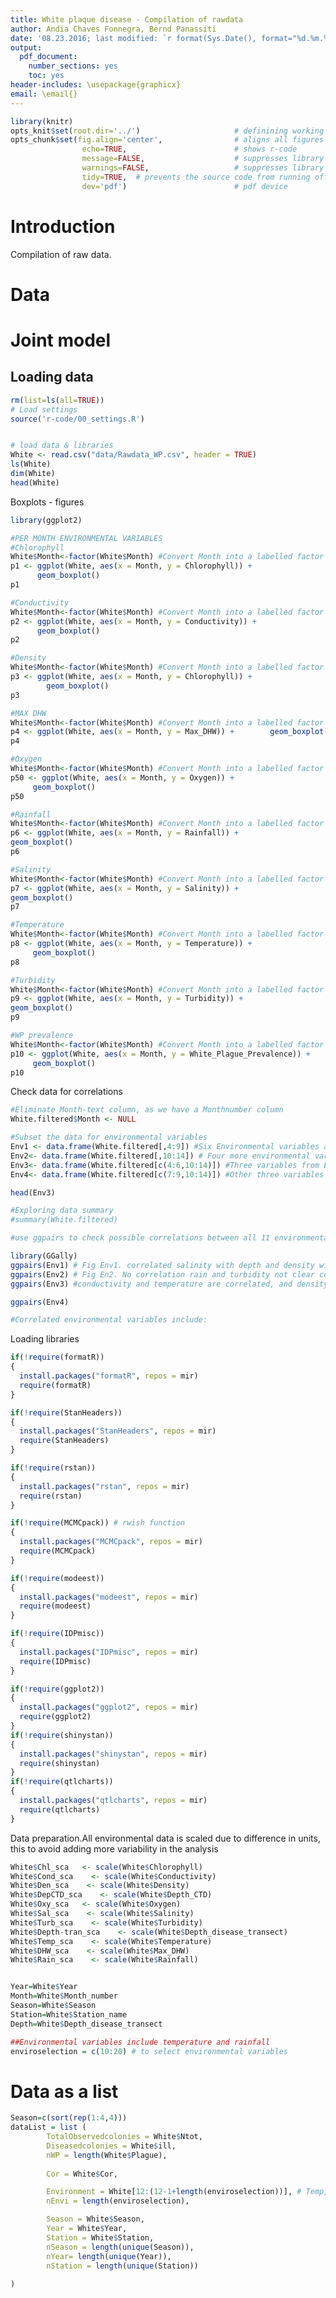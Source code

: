 ```yaml
---
title: White plaque disease - Compilation of rawdata
author: Andia Chaves Fonnegra, Bernd Panassiti
date: '08.23.2016; last modified: `r format(Sys.Date(), format="%d.%m.%Y")`'
output: 
  pdf_document: 
    number_sections: yes
    toc: yes
header-includes: \usepackage{graphicx}
email: \email{}
---
```


```r
library(knitr)
opts_knit$set(root.dir='../')                     # definining working directory; or normalizePath('../')
opts_chunk$set(fig.align='center',                # aligns all figures
                echo=TRUE,                        # shows r-code
                message=FALSE,                    # suppresses library outputs
                warnings=FALSE,                   # suppresses library outputs
                tidy=TRUE,  # prevents the source code from running off a pdf page
                dev='pdf')                        # pdf device
```

# Introduction
Compilation of raw data. 


# Data

# Joint model
## Loading data 
```r
rm(list=ls(all=TRUE))
# Load settings
source('r-code/00_settings.R')


# load data & libraries
White <- read.csv("data/Rawdata_WP.csv", header = TRUE)
ls(White)
dim(White)
head(White)
```


Boxplots - figures
```r
library(ggplot2)

#PER MONTH ENVIRONMENTAL VARIABLES
#Chlorophyll
White$Month<-factor(White$Month) #Convert Month into a labelled factor to use as a grouping variabel
p1 <- ggplot(White, aes(x = Month, y = Chlorophyll)) +
      geom_boxplot()
p1

#Conductivity
White$Month<-factor(White$Month) #Convert Month into a labelled factor to use as a grouping variabel
p2 <- ggplot(White, aes(x = Month, y = Conductivity)) +
      geom_boxplot()
p2

#Density
White$Month<-factor(White$Month) #Convert Month into a labelled factor to use as a grouping variabel
p3 <- ggplot(White, aes(x = Month, y = Chlorophyll)) +
        geom_boxplot()
p3

#MAX DHW
White$Month<-factor(White$Month) #Convert Month into a labelled factor to use as a grouping variabel
p4 <- ggplot(White, aes(x = Month, y = Max_DHW)) +        geom_boxplot()
p4

#Oxygen
White$Month<-factor(White$Month) #Convert Month into a labelled factor to use as a grouping variabel
p50 <- ggplot(White, aes(x = Month, y = Oxygen)) +
     geom_boxplot()
p50

#Rainfall
White$Month<-factor(White$Month) #Convert Month into a labelled factor to use as a grouping variabel
p6 <- ggplot(White, aes(x = Month, y = Rainfall)) +
geom_boxplot()
p6

#Salinity
White$Month<-factor(White$Month) #Convert Month into a labelled factor to use as a grouping variabel
p7 <- ggplot(White, aes(x = Month, y = Salinity)) +
geom_boxplot()
p7

#Temperature
White$Month<-factor(White$Month) #Convert Month into a labelled factor to use as a grouping variabel
p8 <- ggplot(White, aes(x = Month, y = Temperature)) +
     geom_boxplot()
p8

#Turbidity
White$Month<-factor(White$Month) #Convert Month into a labelled factor to use as a grouping variabel
p9 <- ggplot(White, aes(x = Month, y = Turbidity)) +
geom_boxplot()
p9

#WP prevalence
White$Month<-factor(White$Month) #Convert Month into a labelled factor to use as a grouping variabel
p10 <- ggplot(White, aes(x = Month, y = White_Plague_Prevalence)) +
     geom_boxplot()
p10

```



Check data for correlations
```r
#Eliminate Month-text column, as we have a Monthnumber column
White.filtered$Month <- NULL

#Subset the data for environmental variables
Env1 <- data.frame(White.filtered[,4:9]) #Six Environmental variables at a time
Env2<- data.frame(White.filtered[,10:14]) # Four more environmental variables
Env3<- data.frame(White.filtered[c(4:6,10:14)]) #Three variables from Env1 and five from Env2
Env4<- data.frame(White.filtered[c(7:9,10:14)]) #Other three variables from Env1 and five from Env2

head(Env3)

#Exploring data summary
#summary(White.filtered)

#use ggpairs to check possible correlations between all 11 environmental variables

library(GGally)
ggpairs(Env1) # Fig Env1. correlated salinity with depth and density with depth
ggpairs(Env2) # Fig En2. No correlation rain and turbidity not clear correlated when using all the stations shallow and deep
ggpairs(Env3) #conductivity and temperature are correlated, and density and temperature

ggpairs(Env4)

#Correlated environmental variables include:


```

Loading libraries
```r

if(!require(formatR))
{
  install.packages("formatR", repos = mir)
  require(formatR)
}

if(!require(StanHeaders)) 
{
  install.packages("StanHeaders", repos = mir)
  require(StanHeaders)
}

if(!require(rstan))
{
  install.packages("rstan", repos = mir)
  require(rstan)
}

if(!require(MCMCpack)) # rwish function
{
  install.packages("MCMCpack", repos = mir)
  require(MCMCpack)
}

if(!require(modeest)) 
{
  install.packages("modeest", repos = mir)
  require(modeest)
} 

if(!require(IDPmisc))
{
  install.packages("IDPmisc", repos = mir)
  require(IDPmisc)
} 

if(!require(ggplot2)) 
{
  install.packages("ggplot2", repos = mir)
  require(ggplot2)
}
if(!require(shinystan))
{
  install.packages("shinystan", repos = mir)
  require(shinystan)
}
if(!require(qtlcharts))
{
  install.packages("qtlcharts", repos = mir)
  require(qtlcharts)
}
```




Data preparation.All environmental data is scaled due to difference in units, this to avoid
adding more variability in the analysis
```r

White$Chl_sca   <- scale(White$Chlorophyll)
White$Cond_sca    <- scale(White$Conductivity)
White$Den_sca    <- scale(White$Density)
White$DepCTD_sca    <- scale(White$Depth_CTD)
White$Oxy_sca   <- scale(White$Oxygen)
White$Sal_sca    <- scale(White$Salinity)
White$Turb_sca    <- scale(White$Turbidity)
White$Depth-tran_sca    <- scale(White$Depth_disease_transect)
White$Temp_sca    <- scale(White$Temperature)
White$DHW_sca    <- scale(White$Max_DHW)
White$Rain_sca    <- scale(White$Rainfall)


Year=White$Year
Month=White$Month_number
Season=White$Season
Station=White$Station_name
Depth=White$Depth_disease_transect

##Environmental variables include temperature and rainfall
enviroselection = c(10:20) # to select environmental variables
```


# Data as a list
```r
Season=c(sort(rep(1:4,4)))
dataList = list (
        TotalObservedcolonies = White$Ntot,
        Diseasedcolonies = White$ill,
        nWP = length(White$Plague),
        
        Cor = White$Cor,

        Environment = White[12:(12-1+length(enviroselection))], # Temp, Chlorophyll, Salinity, Turbidity
        nEnvi = length(enviroselection),

        Season = White$Season,
        Year = White$Year,
        Station = White$Station,
        nSeason = length(unique(Season)),
        nYear= length(unique(Year)),
        nStation = length(unique(Station))
        
)
```


